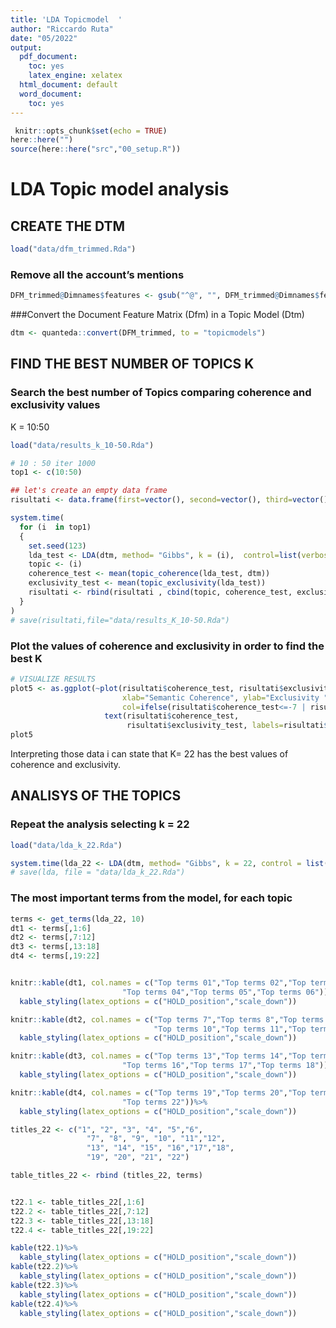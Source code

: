 ```yaml
---
title: 'LDA Topicmodel  '
author: "Riccardo Ruta"
date: "05/2022"
output:
  pdf_document: 
    toc: yes
    latex_engine: xelatex
  html_document: default
  word_document:
    toc: yes
---
```


```r
 knitr::opts_chunk$set(echo = TRUE)
here::here("")
source(here::here("src","00_setup.R"))

```

# LDA Topic model analysis

## CREATE THE DTM

```r
load("data/dfm_trimmed.Rda")
```

### Remove all the account's mentions

```r
DFM_trimmed@Dimnames$features <- gsub("^@", "", DFM_trimmed@Dimnames$features)
```

###Convert the Document Feature Matrix (Dfm) in a Topic Model (Dtm)

```r
dtm <- quanteda::convert(DFM_trimmed, to = "topicmodels")
```



## FIND THE BEST NUMBER OF TOPICS K

### Search the best number of Topics comparing coherence and exclusivity values
 K = 10:50

```r
load("data/results_k_10-50.Rda")
```

```r
# 10 : 50 iter 1000
top1 <- c(10:50)

## let's create an empty data frame
risultati <- data.frame(first=vector(), second=vector(), third=vector()) 

system.time(
  for (i  in top1) 
  { 
    set.seed(123)
    lda_test <- LDA(dtm, method= "Gibbs", k = (i),  control=list(verbose=50L, iter=1000))
    topic <- (i)
    coherence_test <- mean(topic_coherence(lda_test, dtm))
    exclusivity_test <- mean(topic_exclusivity(lda_test))
    risultati <- rbind(risultati , cbind(topic, coherence_test, exclusivity_test ))
  }
)
# save(risultati,file="data/results_K_10-50.Rda")

```

### Plot the values of coherence and exclusivity in order to find the best K
```r
# VISUALIZE RESULTS
plot5 <- as.ggplot(~plot(risultati$coherence_test, risultati$exclusivity_test, main="Scatterplot k=10:50",
                         xlab="Semantic Coherence", ylab="Exclusivity ", pch=19,
                         col=ifelse(risultati$coherence_test<=-7 | risultati$exclusivity_test<9.7 ,"black","red")) + 
                     text(risultati$coherence_test,
                          risultati$exclusivity_test, labels=risultati$topic, cex= 1,  pos=4))
plot5
```

Interpreting those data i can state that K= 22 has the best values of coherence and exclusivity.

\newpage

## ANALISYS OF THE TOPICS

### Repeat the analysis selecting k = 22

```r
load("data/lda_k_22.Rda")
```

```r
system.time(lda_22 <- LDA(dtm, method= "Gibbs", k = 22, control = list(seed = 123)))
# save(lda, file = "data/lda_k_22.Rda")
```

### The most important terms from the model, for each topic

```r
terms <- get_terms(lda_22, 10)
dt1 <- terms[,1:6]
dt2 <- terms[,7:12]
dt3 <- terms[,13:18]
dt4 <- terms[,19:22]


knitr::kable(dt1, col.names = c("Top terms 01","Top terms 02","Top terms 03",
                         "Top terms 04","Top terms 05","Top terms 06"))%>%
  kable_styling(latex_options = c("HOLD_position","scale_down"))

knitr::kable(dt2, col.names = c("Top terms 7","Top terms 8","Top terms 9",
                                "Top terms 10","Top terms 11","Top terms 12"))%>%
  kable_styling(latex_options = c("HOLD_position","scale_down"))

knitr::kable(dt3, col.names = c("Top terms 13","Top terms 14","Top terms 15",
                         "Top terms 16","Top terms 17","Top terms 18"))%>%
  kable_styling(latex_options = c("HOLD_position","scale_down"))

knitr::kable(dt4, col.names = c("Top terms 19","Top terms 20","Top terms 21",
                         "Top terms 22"))%>%
  kable_styling(latex_options = c("HOLD_position","scale_down"))

```
```r
titles_22 <- c("1", "2", "3", "4", "5","6",
                 "7", "8", "9", "10", "11","12",
                 "13", "14", "15", "16","17","18",
                 "19", "20", "21", "22")

table_titles_22 <- rbind (titles_22, terms)


t22.1 <- table_titles_22[,1:6]
t22.2 <- table_titles_22[,7:12]
t22.3 <- table_titles_22[,13:18]
t22.4 <- table_titles_22[,19:22]

kable(t22.1)%>%
  kable_styling(latex_options = c("HOLD_position","scale_down"))
kable(t22.2)%>%
  kable_styling(latex_options = c("HOLD_position","scale_down"))
kable(t22.3)%>%
  kable_styling(latex_options = c("HOLD_position","scale_down"))
kable(t22.4)%>%
  kable_styling(latex_options = c("HOLD_position","scale_down"))
```

